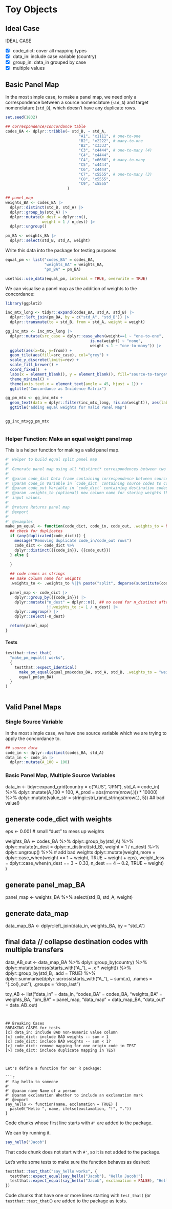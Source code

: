 # Toy Objects 


## Ideal Case

IDEAL CASE

- [x] code_dict: cover all mapping types
- [x] data_in: include case variable (country)
- [x] group_in: data_in grouped by case
- [x] multiple values

## Basic Panel Map

In the most simple case, to make a panel map, we need only a correspondence between a source nomenclature (`std_A`) and target nomenclature (`std_B`), which doesn't have any duplicate rows.

```r
set.seed(1832)

## correspondence/concordance table
codes_BA <- dplyr::tribble(~ std_B, ~ std_A,
                                "A1", "x1111", # one-to-one
                                "B2", "x2222", # many-to-one
                                "B2", "x3333",
                                "C3", "x4444", # one-to-many (4)
                                "C4", "x4444",
                                "C4", "x6666", # many-to-many
                                "C5", "x4444",
                                "C6", "x4444",
                                "C7", "x5555", # one-to-many (3)
                                "C8", "x5555",
                                "C9", "x5555"
                           )

## panel_map
weights_BA <- codes_BA |>
  dplyr::distinct(std_B, std_A) |>
  dplyr::group_by(std_A) |>
  dplyr::mutate(n_dest = dplyr::n(),
                weight = 1 / n_dest) |>
  dplyr::ungroup()

pm_BA <- weights_BA |>
  dplyr::select(std_B, std_A, weight)
```

Write this data into the package for testing purposes
```r
equal_pm <- list("codes_BA" = codes_BA,
                 "weights_BA" = weights_BA,
                 "pm_BA" = pm_BA)

usethis::use_data(equal_pm, internal = TRUE, overwrite = TRUE)
```

We can visualise a panel map as the addition of weights to the concordance:
```r
library(ggplot2)

inc_mtx_long <- tidyr::expand(codes_BA, std_A, std_B) |>
  dplyr::left_join(pm_BA, by = c("std_A", "std_B")) |>
  dplyr::transmute(to = std_B, from = std_A, weight = weight)

gg_inc_mtx <- inc_mtx_long |>
  dplyr::mutate(src_case = dplyr::case_when(weight==1 ~ "one-to-one",
                                     is.na(weight) ~ "none",
                                     weight < 1 ~ "one-to-many")) |>
  ggplot(aes(x=to, y=from)) +
  geom_tile(aes(fill=src_case), col="grey") +
  scale_y_discrete(limits=rev) +
  scale_fill_brewer() +
  coord_fixed()  +
  labs(x = element_blank(), y = element_blank(), fill="source-to-target") +
  theme_minimal() +
  theme(axis.text.x = element_text(angle = 45, hjust = 1)) +
  ggtitle("Concordance as Incidence Matrix")

gg_pm_mtx <- gg_inc_mtx + 
  geom_text(data = dplyr::filter(inc_mtx_long, !is.na(weight)), aes(label=round(weight, 2))) +
  ggtitle("adding equal weights for Valid Panel Map")
```

:::: {style="display: flex;"}
::: {}
```r
gg_inc_mtx
```

:::
::: {}

```r
gg_pm_mtx
```
:::
::::


### Helper Function: Make an equal weight panel map

This is a helper function for making a valid panel map.

```r
#' Helper to build equal split panel map
#'
#' Generate panel map using all *distinct* correspondences between two classifications.
#'
#' @param code_dict Data frame containing correspondence between source and destination codes
#' @param code_in Variable in `code_dict` containing source codes to convert from.
#' @param code_out Variable in `code_dict` containing destination codes to convert to.
#' @param .weights_to (optional) new column name for storing weights that will be applied to
#' input values.
#'
#' @return Returns panel map
#' @export
#'
#' @examples
make_pm_equal <- function(code_dict, code_in, code_out, .weights_to = NULL){
  ## check for duplicates
  if (any(duplicated(code_dict))) {
    message("Removing duplicate code_in/code_out rows")
    code_dict <- code_dict %>%
    dplyr::distinct({{code_in}}, {{code_out}})
  } else {
    
  }

  ## code names as strings
  ## make column name for weights
  .weights_to <- .weights_to %||% paste("split", deparse(substitute(code_in)), sep = "_")

  panel_map <- code_dict |>
    dplyr::group_by({{code_in}}) |>
    dplyr::mutate("n_dest" = dplyr::n(), ## no need for n_distinct after duplicates removed
                  !!.weights_to := 1 / n_dest) |>
    dplyr::ungroup() |>
    dplyr::select(-n_dest)

  return(panel_map)
}
```

#### Tests

```r
testthat::test_that(
  "make_pm_equal() works",
  {
    testthat::expect_identical(
      make_pm_equal(equal_pm$codes_BA, std_A, std_B, .weights_to = "weight"),
      equal_pm$pm_BA)
  }
)
  
```



## Valid Panel Maps



### Single Source Variable

In the most simple case, we have one source variable which we are trying to apply the concordance to.

```r
## source data
code_in <- dplyr::distinct(codes_BA, std_A)
data_in <- code_in |>
  dplyr::mutate(A_100 = 100)

```


### Basic Panel Map, Multiple Source Variables
data_in <- tidyr::expand_grid(country = c("AUS", "JPN"),
                   std_A = code_in) %>%
  dplyr::mutate(A_100 = 100,
                A_prod = abs(rnorm(nrow(.))) * 10000) %>%
  dplyr::mutate(value_str = stringi::stri_rand_strings(nrow(.), 5)) ## bad value!)



## generate code_dict with weights
eps <- 0.001 # small "dust" to mess up weights

weights_BA <- codes_BA %>%
    dplyr::group_by(std_A) %>%
    dplyr::mutate(n_dest = dplyr::n_distinct(std_B),
                  weight = 1 / n_dest) %>%
    dplyr::ungroup() %>%
  # add bad weights
    dplyr::mutate(weight_more = dplyr::case_when(weight == 1 ~ weight,
                                         TRUE ~ weight + eps),
                  weight_less = dplyr::case_when(n_dest == 3 ~ 0.33,
                                          n_dest == 4 ~ 0.2,
                                          TRUE ~ weight)
                  )

## generate panel_map_BA

panel_map <- weights_BA %>%
  select(std_B, std_A, weight)


## generate data_map
data_map_BA <- dplyr::left_join(data_in, weights_BA, by = "std_A")

## final data // collapse destination codes with multiple transfers
data_AB_out <- data_map_BA %>%
  dplyr::group_by(country) %>%
  dplyr::mutate(across(starts_with("A_"), ~ .x * weight)) %>%
  dplyr::group_by(std_B, .add = TRUE) %>%
  dplyr::summarise(dplyr::across(starts_with("A_"), ~ sum(.x), .names = "{.col}_out"),
                   .groups = "drop_last")

toy_AB <- list("data_in" = data_in,
                "codes_BA" = codes_BA,
                "weights_BA" = weights_BA,
               "pm_BA" = panel_map,
                "data_map" = data_map_BA,
                "data_out" = data_AB_out)

```


## Breaking Cases
BREAKING CASES for tests
[x] data_in: include BAD non-numeric value column
[x] code_dict: include BAD weights -- sum > 1
[x] code_dict: include BAD weights -- sum < 1?
[>] code_dict: remove mapping for one origin code in TEST
[>] code_dict: include duplicate mapping in TEST



Let's define a function for our R package:

```r
#' Say hello to someone
#' 
#' @param name Name of a person
#' @param exclamation Whether to include an exclamation mark
#' @export 
say_hello <- function(name, exclamation = TRUE) {
  paste0("Hello ", name, ifelse(exclamation, "!", "."))
}
```

Code chunks whose first line starts with `#'` are added to the package.

We can try running it.

```r
say_hello("Jacob")
```

That code chunk does not start with `#'`, so it is not added to the package.

Let's write some tests to make sure the function behaves as desired:

```r
testthat::test_that("say_hello works", {
  testthat::expect_equal(say_hello("Jacob"), "Hello Jacob!")
  testthat::expect_equal(say_hello("Jacob", exclamation = FALSE), "Hello Jacob.")
})
```

Code chunks that have one or more lines starting with `test_that(` (or `testthat::test_that(`) are added to the package as tests.
